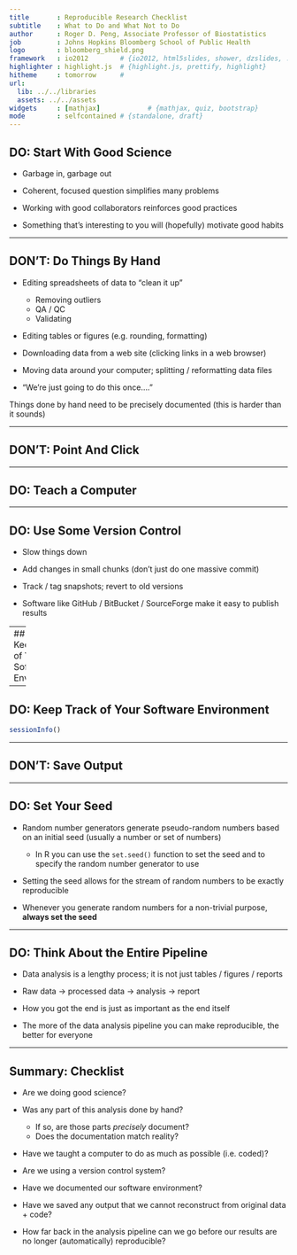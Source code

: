 ```yaml
---
title       : Reproducible Research Checklist
subtitle    : What to Do and What Not to Do
author      : Roger D. Peng, Associate Professor of Biostatistics
job         : Johns Hopkins Bloomberg School of Public Health
logo        : bloomberg_shield.png
framework   : io2012        # {io2012, html5slides, shower, dzslides, ...}
highlighter : highlight.js  # {highlight.js, prettify, highlight}
hitheme     : tomorrow      # 
url:
  lib: ../../libraries
  assets: ../../assets
widgets     : [mathjax]            # {mathjax, quiz, bootstrap}
mode        : selfcontained # {standalone, draft}
---
```


## DO: Start With Good Science

* Garbage in, garbage out

* Coherent, focused question simplifies many problems

* Working with good collaborators reinforces good practices

* Something that's interesting to you will (hopefully) motivate good
  habits

---

## DON'T: Do Things By Hand



* Editing spreadsheets of data to "clean it up"

  - Removing outliers
  - QA / QC
  - Validating

* Editing tables or figures (e.g. rounding, formatting)

* Downloading data from a web site (clicking links in a web browser)

* Moving data around your computer; splitting / reformatting data files

* "We're just going to do this once...."


Things done by hand need to be precisely documented (this is harder
than it sounds)

---

## DON'T: Point And Click


---

## DO: Teach a Computer


---

## DO: Use Some Version Control

* Slow things down

* Add changes in small chunks (don't just do one massive commit)

* Track / tag snapshots; revert to old versions

* Software like GitHub / BitBucket / SourceForge make it easy to
  publish results

---
## DO: Keep Track of Your Software Environment


---

## DO: Keep Track of Your Software Environment


```r
sessionInfo()
```

---

## DON'T: Save Output


---

## DO: Set Your Seed

* Random number generators generate pseudo-random numbers based on an
  initial seed (usually a number or set of numbers)

  - In R you can use the `set.seed()` function to set the seed and to
    specify the random number generator to use

* Setting the seed allows for the stream of random numbers to be
  exactly reproducible

* Whenever you generate random numbers for a non-trivial purpose,
  **always set the seed**


---

## DO: Think About the Entire Pipeline

* Data analysis is a lengthy process; it is not just tables / figures
  / reports

* Raw data &rarr; processed data &rarr; analysis &rarr; report

* How you got the end is just as important as the end itself

* The more of the data analysis pipeline you can make reproducible,
  the better for everyone



---

## Summary: Checklist

* Are we doing good science?

* Was any part of this analysis done by hand?
  - If so, are those parts *precisely* document?
  - Does the documentation match reality?

* Have we taught a computer to do as much as possible (i.e. coded)?

* Are we using a version control system?

* Have we documented our software environment?

* Have we saved any output that we cannot reconstruct from original
  data + code?

* How far back in the analysis pipeline can we go before our results
  are no longer (automatically) reproducible?
